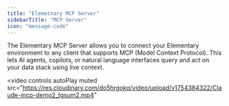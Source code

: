 ```yaml
---
title: "Elemetnary MCP Server"
sidebarTitle: "MCP Server"
icon: "message-code"
---
```


<Columns cols={3}>
  <Card title="MCP Overview" icon="message-code" href="/cloud/mcp/overview">
  </Card>
  <Card title="MCP Setup Guide" icon="code-compare" href="/cloud/mcp/setup-guide">
  </Card>
  <Card title="Available MCP Tools" icon="gear-code" href="/cloud/mcp/mcp-tools">
  </Card>
</Columns>

The Elementary MCP Server allows you to connect your Elementary environment to any client that supports MCP (Model Context Protocol). This lets AI agents, copilots, or natural language interfaces query and act on your data stack using live context.

<video
  controls
  autoPlay
  muted
  src="https://res.cloudinary.com/do5hrgokq/video/upload/v1754384322/Claude-mcp-demo2_tgsum2.mp4"
></video>

